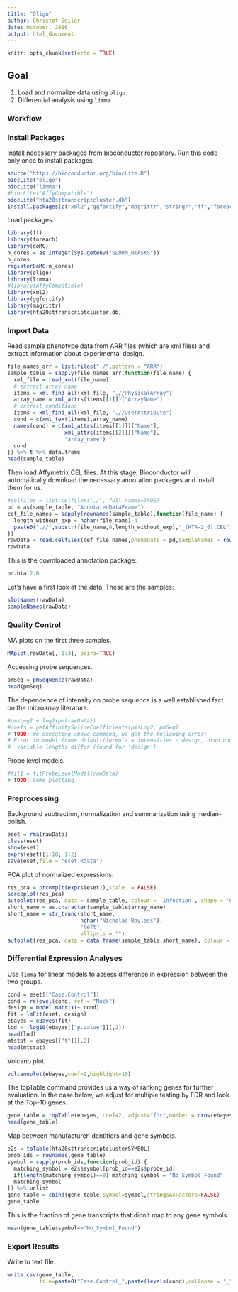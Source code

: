 ```yaml
---
title: "Oligo"
author: Christof Seiler
date: October, 2016
output: html_document
---
```


```r
knitr::opts_chunk$set(echo = TRUE)
```

## Goal

1. Load and normalize data using ``oligo``
2. Differential analysis using ``limma``

### Workflow

### Install Packages

Install necessary packages from bioconductor repository. Run this code only once to install packages.

```r
source("https://bioconductor.org/biocLite.R")
biocLite("oligo")
biocLite("limma")
#biocLite("AffyCompatible")
biocLite("hta20sttranscriptcluster.db")
install.packages(c("xml2","ggfortify","magrittr","stringr","ff","foreach","doMC"))
```

Load packages.

```r
library(ff)
library(foreach)
library(doMC)
n_cores = as.integer(Sys.getenv("SLURM_NTASKS"))
n_cores
registerDoMC(n_cores)
library(oligo)
library(limma)
#library(AffyCompatible)
library(xml2)
library(ggfortify)
library(magrittr)
library(hta20sttranscriptcluster.db)
```

### Import Data

Read sample phenotype data from ARR files (which are xml files) and extract information about experimental design. 

```r
file_names_arr = list.files("./",pattern = "ARR")
sample_table = sapply(file_names_arr,function(file_name) {
  xml_file = read_xml(file_name)
  # extract array name
  items = xml_find_all(xml_file, ".//PhysicalArray")
  array_name = xml_attrs(items[[1]])["ArrayName"]
  # extract conditions
  items = xml_find_all(xml_file, ".//UserAttribute")
  cond = c(xml_text(items),array_name)
  names(cond) = c(xml_attrs(items[[1]])["Name"],
                  xml_attrs(items[[2]])["Name"],
                  "array_name")
  cond
}) %>% t %>% data.frame
head(sample_table)
```

Then load Affymetrix CEL files. At this stage, Bioconductor will automatically download the necessary annotation packages and install them for us. 

```r
#celFiles = list.celfiles("./", full.names=TRUE)
pd = as(sample_table, "AnnotatedDataFrame")
cef_file_names = sapply(rownames(sample_table),function(file_name) {
  length_without_exp = nchar(file_name)-4
  paste0(".//",substr(file_name,0,length_without_exp),"_(HTA-2_0).CEL")
})
rawData = read.celfiles(cef_file_names,phenoData = pd,sampleNames = rownames(sample_table))
rawData
```

This is the downloaded annotation package:

```r
pd.hta.2.0
```

Let's have a first look at the data. These are the samples:

```r
slotNames(rawData)
sampleNames(rawData)
```

### Quality Control

MA plots on the first three samples.

```r
MAplot(rawData[, 1:3], pairs=TRUE)
```

Accessing probe sequences.

```r
pmSeq = pmSequence(rawData)
head(pmSeq)
```

The dependence of intensity on probe sequence is a well established fact on the microarray literature.

```r
#pmsLog2 = log2(pm(rawData))
#coefs = getAffinitySplineCoefficients(pmsLog2, pmSeq)
# TODO: We executing above command, we get the following error:
# Error in model.frame.default(formula = intensities ~ design, drop.unused.levels = TRUE) : 
#  variable lengths differ (found for 'design')
```

Probe level models.

```r
#fit1 = fitProbeLevelModel(rawData)
# TODO: Some plotting
```

### Preprocessing

Background subtraction, normalization and summarization using median-polish.

```r
eset = rma(rawData)
class(eset)
show(eset)
exprs(eset)[1:10, 1:2]
save(eset,file = "eset.Rdata")
```

PCA plot of normalized expressions.

```r
res_pca = prcomp(t(exprs(eset)),scale. = FALSE)
screeplot(res_pca)
autoplot(res_pca, data = sample_table, colour = 'Infection', shape = 'Case.Control', size = 3)
short_name = as.character(sample_table$array_name)
short_name = str_trunc(short_name, 
                       nchar("Nicholas Bayless"), 
                       "left", 
                       ellipsis = "")
autoplot(res_pca, data = data.frame(sample_table,short_name), colour = 'short_name', size = 3)
```

### Differential Expression Analyses

Use ``limma`` for linear models to assess difference in expression between the two groups.

```r
cond = eset[["Case.Control"]]
cond = relevel(cond, ref = "Mock")
design = model.matrix(~ cond)
fit = lmFit(eset, design)
ebayes = eBayes(fit)
lod = -log10(ebayes[["p.value"]][,2])
head(lod)
mtstat = ebayes[["t"]][,2]
head(mtstat)
```

Volcano plot.

```r
volcanoplot(ebayes,coef=2,highlight=10)
```

The topTable command provides us a way of ranking genes for further evaluation. In the case below, we adjust for multiple testing by FDR and look at the Top-10 genes. 

```r
gene_table = topTable(ebayes, coef=2, adjust="fdr",number = nrow(ebayes))
head(gene_table)
```

Map between manufacturer identifiers and gene symbols.

```r
e2s = toTable(hta20sttranscriptclusterSYMBOL)
prob_ids = rownames(gene_table)
symbol = sapply(prob_ids,function(prob_id) {
  matching_symbol = e2s$symbol[prob_id==e2s$probe_id]
  if(length(matching_symbol)==0) matching_symbol = "No_Symbol_Found"
  matching_symbol
}) %>% unlist
gene_table = cbind(gene_table,symbol=symbol,stringsAsFactors=FALSE)
gene_table
```

This is the fraction of gene transcripts that didn't map to any gene symbols.

```r
mean(gene_table$symbol=="No_Symbol_Found")
```

### Export Results

Write to text file.

```r
write.csv(gene_table,
          file=paste0("Case.Control_",paste(levels(cond),collapse = "_"),"_results.csv"))
```
